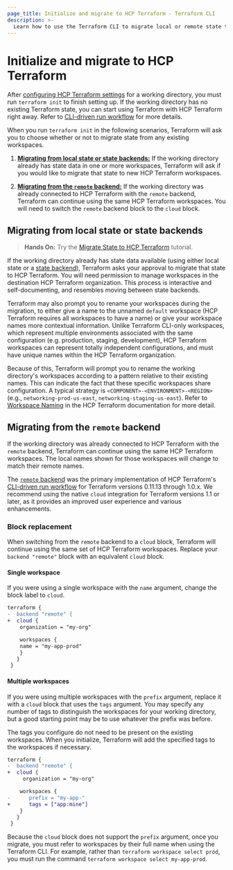 ```yaml
---
page_title: Initialize and migrate to HCP Terraform - Terraform CLI
description: >-
  Learn how to use the Terraform CLI to migrate local or remote state to HCP Terraform.
---
```


# Initialize and migrate to HCP Terraform

After [configuring HCP Terraform settings](/terraform/cli/cloud/settings) for a working directory, you must run `terraform init` to finish setting up. If the working directory has no existing Terraform state, you can start using Terraform with HCP Terraform right away. Refer to [CLI-driven run workflow](/terraform/cloud-docs/run/cli) for more details.

When you run `terraform init` in the following scenarios, Terraform will ask you to choose whether or not to migrate state from any existing workspaces.

1. [**Migrating from local state or state backends:**](#migrating-from-local-state-or-state-backends) If the working directory already has state data in one or more workspaces, Terraform will ask if you would like to migrate that state to new HCP Terraform workspaces.

1. [**Migrating from the `remote` backend:**](#migrating-from-the-remote-backend) If the working directory was already connected to HCP Terraform with the `remote` backend, Terraform can continue using the same HCP Terraform workspaces. You will need to switch the `remote` backend block to the `cloud` block.

## Migrating from local state or state backends

> **Hands On:** Try the [Migrate State to HCP Terraform](/terraform/tutorials/cloud/cloud-migrate) tutorial.

If the working directory already has state data available (using either local state or a [state
backend](/terraform/language/settings/backends/configuration)), Terraform asks your approval to migrate
that state to HCP Terraform. You will need permission to manage workspaces in the destination HCP Terraform organization. This process is interactive and self-documenting, and resembles
moving between state backends.

Terraform may also prompt you to rename your workspaces during the migration, to either give a name to
the unnamed `default` workspace (HCP Terraform requires all workspaces to have a name) or give
your workspace names more contextual information. Unlike Terraform CLI-only workspaces, which represent
multiple environments associated with the same configuration (e.g. production, staging, development),
HCP Terraform workspaces can represent totally independent configurations, and must have unique names within the HCP Terraform organization.

Because of this, Terraform will prompt you to rename the working directory's workspaces
according to a pattern relative to their existing names. This can indicate the fact that these specific workspaces share configuration. A typical strategy is
`<COMPONENT>-<ENVIRONMENT>-<REGION>` (e.g.,  `networking-prod-us-east`,
`networking-staging-us-east`). Refer to [Workspace
Naming](/terraform/cloud-docs/workspaces/naming) in the HCP Terraform documentation for more detail.

## Migrating from the `remote` backend

If the working directory was already connected to HCP Terraform with the `remote` backend, Terraform can continue using the same HCP Terraform workspaces. The local names shown for those workspaces will change to match their remote names.

The [`remote` backend](/terraform/language/settings/backends/remote) was the primary implementation of HCP Terraform's [CLI-driven run workflow](/terraform/cloud-docs/run/cli) for Terraform versions 0.11.13 through 1.0.x. We recommend using the native `cloud` integration for Terraform versions 1.1 or later, as it provides an improved user experience and various enhancements.

### Block replacement

When switching from the `remote` backend to a `cloud` block, Terraform will continue using the same
set of HCP Terraform workspaces. Replace your `backend "remote"` block with an equivalent `cloud`
block.

#### Single workspace

If you were using a single workspace with the `name` argument, change the block
label to `cloud`.

```diff
terraform {
-  backend "remote" {
+  cloud {
    organization = "my-org"

    workspaces {
    name = "my-app-prod"
    }
   }
 }
```

#### Multiple workspaces

If you were using multiple workspaces with the `prefix` argument, replace it with a `cloud` block that uses the `tags` argument. You may specify any number of tags to distinguish the workspaces for your working directory, but a good starting point may be to use whatever the prefix was before.

The tags you configure do not need to be present on the existing workspaces. When you initialize, Terraform will add the specified tags to the workspaces if necessary.

```diff
terraform {
-  backend "remote" {
+  cloud {
     organization = "my-org"

    workspaces {
-      prefix = "my-app-"
+      tags = ["app:mine"]
    }
   }
 }
```

<Warning>
  
Because the `cloud` block does not support the `prefix` argument, once you migrate, you must refer to workspaces by their full name when using the Terraform CLI. For example, rather than `terraform workspace select prod`, you must run the command `terraform workspace select my-app-prod`.

</Warning>
